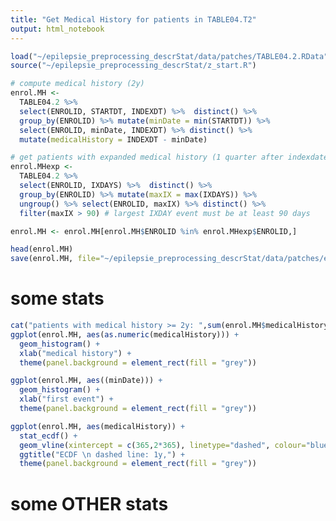 ```yaml
---
title: "Get Medical History for patients in TABLE04.T2"
output: html_notebook
---
```


```r
load("~/epilepsie_preprocessing_descrStat/data/patches/TABLE04.2.RData")
source("~/epilepsie_preprocessing_descrStat/z_start.R")

# compute medical history (2y)
enrol.MH <- 
  TABLE04.2 %>% 
  select(ENROLID, STARTDT, INDEXDT) %>%  distinct() %>% 
  group_by(ENROLID) %>% mutate(minDate = min(STARTDT)) %>% 
  select(ENROLID, minDate, INDEXDT) %>% distinct() %>% 
  mutate(medicalHistory = INDEXDT - minDate)

# get patients with expanded medical history (1 quarter after indexdate 0)
enrol.MHexp <- 
  TABLE04.2 %>% 
  select(ENROLID, IXDAYS) %>%  distinct() %>% 
  group_by(ENROLID) %>% mutate(maxIX = max(IXDAYS)) %>% 
  ungroup() %>% select(ENROLID, maxIX) %>% distinct() %>% 
  filter(maxIX > 90) # largest IXDAY event must be at least 90 days

enrol.MH <- enrol.MH[enrol.MH$ENROLID %in% enrol.MHexp$ENROLID,]

head(enrol.MH)
save(enrol.MH, file="~/epilepsie_preprocessing_descrStat/data/patches/enrol.MH.RData", compress = TRUE)

```

# some stats
```r
cat("patients with medical history >= 2y: ",sum(enrol.MH$medicalHistory >= 2*365))
ggplot(enrol.MH, aes(as.numeric(medicalHistory))) + 
  geom_histogram() + 
  xlab("medical history") +
  theme(panel.background = element_rect(fill = "grey"))

ggplot(enrol.MH, aes((minDate))) + 
  geom_histogram() + 
  xlab("first event") +
  theme(panel.background = element_rect(fill = "grey"))

ggplot(enrol.MH, aes(medicalHistory)) + 
  stat_ecdf() +
  geom_vline(xintercept = c(365,2*365), linetype="dashed", colour="blue") +
  ggtitle("ECDF \n dashed line: 1y,") +
  theme(panel.background = element_rect(fill = "grey"))
```

# some OTHER stats

```r

```

